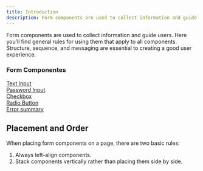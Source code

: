 ```yaml
---
title: Introduction
description: Form components are used to collect information and guide users. Here you’ll find general rules for using them that apply to all components. Structure, sequence, and messaging are essential to creating a good user experience.
---
```



Form components are used to collect information and guide users. Here you’ll find general rules for using them that apply to all components. Structure, sequence, and messaging are essential to creating a good user experience.

### Form Componentes

<div style="display: flex; flex-direction: column">
	<a href="text-input">Text Input</a>
	<a href="text-input">Password Input</a>
	<a href="text-input">Checkbox</a>
	<a href="text-input">Radio Button</a>
	<a href="text-input">Error summary</a>
</div>

## Placement and Order

When placing form components on a page, there are two basic rules:

1.  Always left-align components.
2.  Stack components vertically rather than placing them side by side.


<PlacementOrderGuidlines />
